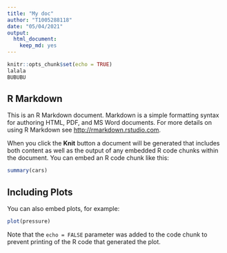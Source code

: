 ```yaml
---
title: "My doc"
author: "T1005288118"
date: "05/04/2021"
output:
  html_document: 
    keep_md: yes
---
```


```r
knitr::opts_chunk$set(echo = TRUE)
lalala
BUBUBU
```

## R Markdown

This is an R Markdown document. Markdown is a simple formatting syntax for authoring HTML, PDF, and MS Word documents. For more details on using R Markdown see <http://rmarkdown.rstudio.com>.

When you click the **Knit** button a document will be generated that includes both content as well as the output of any embedded R code chunks within the document. You can embed an R code chunk like this:

```r
summary(cars)
```

## Including Plots

You can also embed plots, for example:

```r
plot(pressure)
```

Note that the `echo = FALSE` parameter was added to the code chunk to prevent printing of the R code that generated the plot.
